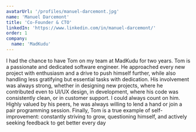 ```yaml
---
avatarUrl: '/profiles/manuel-darcemont.jpg'
name: 'Manuel Darcemont'
title: 'Co-Founder & CTO'
linkedIn: 'https://www.linkedin.com/in/manuel-darcemont/'
order: 1
company:
  name: 'MadKudu'
---
```


I had the chance to have Tom on my team at MadKudu for two years.
Tom is a passionate and dedicated software engineer. He approached every new project with enthusiasm and a drive to push himself further, while also handling less gratifying but essential tasks with dedication. His involvement was always strong, whether in designing new projects, where he contributed even to UI/UX design, in development, where his code was consistently clean, or in customer support. I could always count on him.
Highly valued by his peers, he was always willing to lend a hand or join a pair programming session. Finally, Tom is a true example of self-improvement: constantly striving to grow, questioning himself, and actively seeking feedback to get better every day
